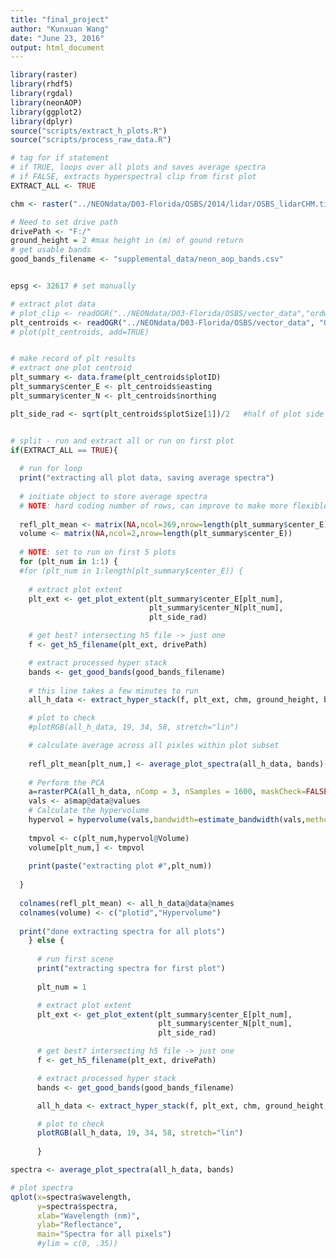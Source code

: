 ```yaml
---
title: "final_project"
author: "Kunxuan Wang"
date: "June 23, 2016"
output: html_document
---
```


```r
library(raster)
library(rhdf5)
library(rgdal)
library(neonAOP)
library(ggplot2)
library(dplyr)
source("scripts/extract_h_plots.R")
source("scripts/process_raw_data.R")

```

```r

# tag for if statement
# if TRUE, loops over all plots and saves average spectra
# if FALSE, extracts hyperspectral clip from first plot
EXTRACT_ALL <- TRUE

chm <- raster("../NEONdata/D03-Florida/OSBS/2014/lidar/OSBS_lidarCHM.tif")

# Need to set drive path
drivePath <- "F:/"
ground_height = 2 #max height in (m) of gound return
# get usable bands
good_bands_filename <- "supplemental_data/neon_aop_bands.csv"


epsg <- 32617 # set manually

# extract plot data
# plot_clip <- readOGR("../NEONdata/D03-Florida/OSBS/vector_data","ordway-crop-20140507-150703")
plt_centroids <- readOGR("../NEONdata/D03-Florida/OSBS/vector_data", "OSBS_PlotCentroids")
# plot(plt_centroids, add=TRUE)


# make record of plt results
# extract one plot centroid
plt_summary <- data.frame(plt_centroids$plotID)
plt_summary$center_E <- plt_centroids$easting
plt_summary$center_N <- plt_centroids$northing

plt_side_rad <- sqrt(plt_centroids$plotSize[1])/2   #half of plot side length


# split - run and extract all or run on first plot
if(EXTRACT_ALL == TRUE){
  
  # run for loop
  print("extracting all plot data, saving average spectra")
  
  # initiate object to store average spectra
  # NOTE: hard coding number of rows, can improve to make more flexible
  
  refl_plt_mean <- matrix(NA,ncol=369,nrow=length(plt_summary$center_E))
  volume <- matrix(NA,ncol=2,nrow=length(plt_summary$center_E))
  
  # NOTE: set to run on first 5 plots
  for (plt_num in 1:1) {
  #for (plt_num in 1:length(plt_summary$center_E)) {
    
    # extract plot extent
    plt_ext <- get_plot_extent(plt_summary$center_E[plt_num],
                               plt_summary$center_N[plt_num],
                               plt_side_rad)

    # get best? intersecting h5 file -> just one
    f <- get_h5_filename(plt_ext, drivePath)

    # extract processed hyper stack
    bands <- get_good_bands(good_bands_filename)
    
    # this line takes a few minutes to run
    all_h_data <- extract_hyper_stack(f, plt_ext, chm, ground_height, bands)

    # plot to check
    #plotRGB(all_h_data, 19, 34, 58, stretch="lin")

    # calculate average across all pixles within plot subset
    
    refl_plt_mean[plt_num,] <- average_plot_spectra(all_h_data, bands)[,2]
    
    # Perform the PCA
    a=rasterPCA(all_h_data, nComp = 3, nSamples = 1600, maskCheck=FALSE, norm = TRUE, spca = TRUE)
    vals <- a$map@data@values
    # Calculate the hypervolume
    hypervol = hypervolume(vals,bandwidth=estimate_bandwidth(vals,method="silverman"))
    
    tmpvol <- c(plt_num,hypervol@Volume)
    volume[plt_num,] <- tmpvol
    
    print(paste("extracting plot #",plt_num))
    
  }
  
  colnames(refl_plt_mean) <- all_h_data@data@names
  colnames(volume) <- c("plotid","Hypervolume")
  
  print("done extracting spectra for all plots")
    } else {
      
      # run first scene
      print("extracting spectra for first plot")
      
      plt_num = 1

      # extract plot extent
      plt_ext <- get_plot_extent(plt_summary$center_E[plt_num],
                                 plt_summary$center_N[plt_num],
                                 plt_side_rad)

      # get best? intersecting h5 file -> just one
      f <- get_h5_filename(plt_ext, drivePath)

      # extract processed hyper stack
      bands <- get_good_bands(good_bands_filename)

      all_h_data <- extract_hyper_stack(f, plt_ext, chm, ground_height, bands)

      # plot to check
      plotRGB(all_h_data, 19, 34, 58, stretch="lin")
      
      }

```

```r
spectra <- average_plot_spectra(all_h_data, bands)

# plot spectra
qplot(x=spectra$wavelength,
      y=spectra$spectra,
      xlab="Wavelength (nm)",
      ylab="Reflectance",
      main="Spectra for all pixels")
      #ylim = c(0, .35))

```


